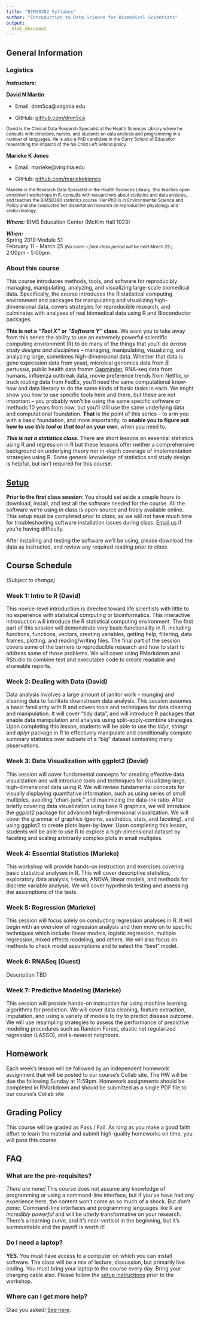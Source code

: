 ```yaml
---
title: "BIMS8382 Syllabus"
author: "Introduction to Data Science for Biomedical Scientists"
output: 
  html_document
---
```


## General Information

### Logistics

**_Instructors:_**

**David N Martin**

- Email: dnm5ca@virginia.edu

- GitHub: [github.com/dnm5ca](https://github.com/dnm5ca)

<small>David is the Clinical Data Research Specialist at the Health Sciences Library where he consults with clinicians, nurses, and students on data analysis and programming in a number of languages. He is also a PhD candidate in the Curry School of Education researching the impacts of the No Child Left Behind policy.</small>

**Marieke K Jones**

- Email: marieke@virginia.edu

- GitHub: [github.com/mariekekjones](https://github.com/mariekekjones)

<small>Marieke is the Research Data Specialist in the Health Sciences Library. She teaches open enrollment workshops in R, consults with researchers about statistics and data analysis, and teaches the BIMS8380 statistics course. Her PhD is in Environmental Science and Policy and she conducted her dissertation research on reproductive physiology and endocrinology.</small>

**_Where:_** BIMS Education Center (McKim Hall 1023)

**_When:_**  
Spring 2019 Module S1  
February 11 – March 25 <small>_(No exam -- final class period will be held March 25.)_</small>  
2:00pm - 5:00pm  


### About this course

This course introduces methods, tools, and software for reproducibly managing, manipulating, analyzing, and visualizing large-scale biomedical data. Specifically, the course introduces the R statistical computing environment and packages for manipulating and visualizing high-dimensional data, covers strategies for reproducible research, and culminates with analyses of real biomedical data using R and Bioconductor packages.

**This is not a _"Tool X"_ or _"Software Y"_ class.** We want you to take away from this series the ability to use an extremely powerful scientific computing environment (R) to do many of the things that you’ll do _across study designs and disciplines_ -- managing, manipulating, visualizing, and analyzing large, sometimes high-dimensional data. Whether that data is gene expression data from yeast, microbial genomics data from _B. pertussis_, public health data fromm [Gapminder](http://www.gapminder.org/), RNA-seq data from humans, influenza outbreak data, movie preference trends from Netflix, or truck routing data from FedEx, you’ll need the same computational know-how and data literacy to do the same kinds of basic tasks in each. We might show you how to use specific tools here and there, but these are not important -- you probably won't be using the same specific software or methods 10 years from now, but you'll still use the same underlying data and computational foundation. **That** is the point of this series -- to arm you with a basic foundation, and more importantly, to **enable you to figure out how to use _this tool_ or _that tool_ on your own**, when you need to.

**_This is not a statistics class._** There are short lessons on essential statistics using R and regression in R but these lessons offer neither a comprehensive background on underlying theory nor in-depth coverage of implementation strategies using R. Some general knowledge of statistics and study design is helpful, but isn’t required for this course.


## [Setup](setup.html)

**Prior to the first class session**:
You should set aside a couple hours to download, install, and test all the software needed for the course. All the software we're using in class is open-source and freely available online. This setup must be completed _prior to class_, as we will not have much time for troubleshooting software installation issues during class. [Email us](people.html) if you're having difficulty.

After installing and testing the software we'll be using, please download the data as instructed, and review any required reading _prior to class_.


## Course Schedule

_(Subject to change)_

### Week 1: Intro to R (David)

This novice-level introduction is directed toward life scientists with little to no experience with statistical computing or bioinformatics. This interactive introduction will introduce the R statistical computing environment. The first part of this session will demonstrate very basic functionality in R, including functions, functions, vectors, creating variables, getting help, filtering, data frames, plotting, and reading/writing files. The final part of the session covers some of the barriers to reproducible research and how to start to address some of those problems. We will cover using RMarkdown and RStudio to combine text and executable code to create readable and shareable reports.

### Week 2: Dealing with Data (David)

Data analysis involves a large amount of janitor work – munging and cleaning data to facilitate downstream data analysis. This session assumes a basic familiarity with R and covers tools and techniques for data cleaning and manipulation. It will cover "tidy data", and will introduce R packages that enable data manipulation and analysis using split-apply-combine strategies. Upon completing this lesson, students will be able to use the _tidyr_, _stringr_ and _dplyr_ package in R to effectively manipulate and conditionally compute summary statistics over subsets of a "big" dataset containing many observations.

### Week 3: Data Visualization with ggplot2 (David)

This session will cover fundamental concepts for creating effective data visualization and will introduce tools and techniques for visualizing large, high-dimensional data using R. We will review fundamental concepts for visually displaying quantitative information, such as using series of small multiples, avoiding "chart-junk," and maximizing the data-ink ratio. After briefly covering data visualization using base R graphics, we will introduce the _ggplot2_ package for advanced high-dimensional visualization. We will cover the grammar of graphics (geoms, aesthetics, stats, and faceting), and using ggplot2 to create plots layer-by-layer. Upon completing this lesson, students will be able to use R to explore a high-dimensional dataset by faceting and scaling arbitrarily complex plots in small multiples.

### Week 4: Essential Statistics (Marieke)

This workshop will provide hands-on instruction and exercises covering basic statistical analyses in R. This will cover descriptive statistics, exploratory data analysis, t-tests, ANOVA, linear models, and methods for discrete variable analysis. We will cover hypothesis testing and assessing the assumptions of the tests.

### Week 5: Regression (Marieke)

This session will focus solely on conducting regression analyses in R. It will begin with an overview of regression analysis and then move on to specific techniques which include: linear models, logistic regression, multiple regression, mixed effects modeling, and others. We will also focus on methods to check model assumptions and to select the "best" model.

### Week 6: RNASeq (Guest)

Description TBD


### Week 7: Predictive Modeling (Marieke)

This session will provide hands-on instruction for using machine learning algorithms for prediction. We will cover data cleaning, feature extraction, imputation, and using a variety of models to try to predict disease outcome. We will use resampling strategies to assess the performance of predictive modeling procedures such as Random Forest, elastic net regularized regression (LASSO), and k-nearest neighbors.

## Homework

Each week's lesson will be followed by an independent homework assignment that will be posted to our course's Collab site. The HW will be due the following Sunday at 11:59pm. Homework assignments should be completed in RMarkdown and should be submitted as a single PDF file to our course's Collab site

## Grading Policy
This course will be graded as Pass / Fail. As long as you make a good faith effort to learn the material and submit high-quality homeworks on time, you will pass this course.

## FAQ

### What are the pre-requisites?

_There are none!_ This course does not assume any knowledge of programming or using a command-line interface, but if you've have had any experience here, the content won't come as so much of a shock. But _don't panic._ Command-line interfaces and programming languages like R are _incredibly powerful_ and will be utterly transformative on your research. There's a learning curve, and it's near-vertical in the beginning, but it's surmountable and the payoff is worth it! 


### Do I need a laptop?

**YES.** You must have access to a computer on which you can install software. The class will be a mix of lecture, discussion, but primarily live coding. You must bring your laptop to the course every day. Bring your charging cable also. Please follow the [setup instructions](setup.html) prior to the workshop.

### Where can I get more help?

Glad you asked! [See here](help.html).